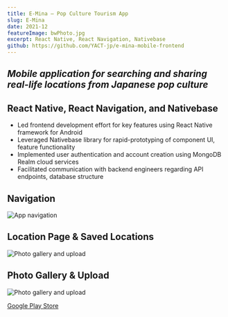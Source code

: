 ```yaml
---
title: E-Mina – Pop Culture Tourism App
slug: E-Mina
date: 2021-12
featureImage: bwPhoto.jpg
excerpt: React Native, React Navigation, Nativebase
github: https://github.com/YACT-jp/e-mina-mobile-frontend
---
```


## _Mobile application for searching and sharing real-life locations from Japanese pop culture_

## React Native, React Navigation, and Nativebase

- Led frontend development effort for key features using React Native framework for Android
- Leveraged Nativebase library for rapid-prototyping of component UI, feature functionality
- Implemented user authentication and account creation using MongoDB Realm cloud services
- Facilitated communication with backend engineers regarding API endpoints, database structure

## Navigation

![App navigation](app_navigation.png)
&nbsp;

## Location Page & Saved Locations

![Photo gallery and upload](saved_location.png)

## Photo Gallery & Upload

![Photo gallery and upload](gallery_and_upload.png)

[Google Play Store](https://play.google.com/store/apps/details?id=com.reactnativehello&hl=en&gl=US)
